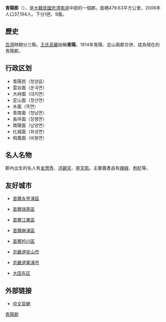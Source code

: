 {{Infobox Settlement
| name                    = 青陽郡
| native_name             = 청양군
| native_name_lang        = 韓語
| translit_lang1          = [[韓語|韓語]]
| settlement_type         = [[韓國行政區劃|道轄郡]]
| translit_lang1_type1    = [[諺文|諺文]]
| translit_lang1_info1    = 청양군
| translit_lang1_type2    = [[朝鮮漢字|漢字]]
| translit_lang1_info2    = 靑陽郡
| translit_lang1_type3    = [[文化观光部2000年式|文化观光部2000年式]]
| translit_lang1_info3    = Cheongyang-gun
| translit_lang1_type4    = [[馬科恩-賴肖爾表記法|馬科恩-賴肖爾表記法]]
| translit_lang1_info4    = Ch'ŏngyang-gun
| image                   = 축산기술연구소.jpg
| image_caption           = 畜產技術研究所的冬日雪景
| image_flag              = Flag of Cheongyang.svg
| image_map               = South Chungcheong-Cheongyang.svg
| map_caption             = 青陽郡在韓國及忠清南道的位置
| subdivision_type        = 國家
| subdivision_name        = {{ROK}}
| subdivision_type1       = [[朝鮮地區|地區]]
| subdivision_name1       = [[湖西地方|湖西地方]]
| subdivision_type2       = 省份
| subdivision_name2       = [[忠清南道|忠清南道]]
| population_blank1_title = 方言
| population_blank1       = [[忠清方言|忠清方言]]
| area_total_km2          = 479.63
| population_as_of        = 2006
| population_total        = 37,194
| population_density_km2  = 77.5
| parts_type              = 行政區劃
| parts                   = 1邑、9[[面_(行政區劃)|面]]
}}
'''青陽郡'''（{{kor|諺=청양군|漢=靑陽郡|羅=Cheongyang gun|f=y}}），是[[大韓民國|大韓民國]][[忠清南道|忠清南道]]中部的一個郡。面積479.63平方公里，2006年人口37,194人。下分1邑、9面。

==歷史==
[[百濟|百濟]]時期分三縣。[[王氏高麗|王氏高麗]]始稱'''青陽'''。1914年青陽、定山兩郡合併，成為現在的青陽郡。

== 行政区划 ==

* 青陽邑（청양읍）
* 雲谷面（운곡면）
* 大峙面（대치면）
* 定山面（정산면）
* 木面（목면）
* 青南面（청남면）
* 長坪面（장평면）
* 南陽面（남양면）
* 化城面（화성면）
* 飛鳳面（비봉면）

==名人名物==
郡內出生的名人有[[金慧秀|金慧秀]]、[[洪錫天|洪錫天]]、[[李天熙|李天熙]]。主要農產品有[[辣椒|辣椒]]、[[枸杞|枸杞]]等。

== 友好城市 ==
* {{KOR}}[[首爾|首爾]][[永登浦區|永登浦區]]
* {{KOR}}[[首爾|首爾]][[瑞草區|瑞草區]]
* {{KOR}}[[首爾|首爾]][[江東區_(首爾)|江東區]]
* {{KOR}}[[首爾|首爾]][[麻浦區|麻浦區]]
* {{KOR}}[[首爾|首爾]][[衿川區|衿川區]]
* {{KOR}}[[京畿道|京畿道]][[安山市|安山市]]
* {{KOR}}[[京畿道|京畿道]][[軍浦市|軍浦市]]
* {{KOR}}[[大田|大田]][[东区_(大田)|东区]]

==外部链接==
* [http://www.cheongyang.go.kr/chinese/ 中文官網]{{dead link|date=2018年5月 |bot=InternetArchiveBot |fix-attempted=yes }}

{{忠清南道行政區劃}}

{{DEFAULTSORT:Cheongyang-gun}}
[[Category:青陽郡|]]